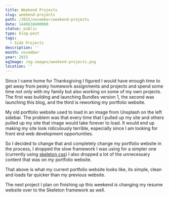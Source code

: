 ```yaml
---
title: Weekend Projects
slug: weekend-projects
path: /2015/november/weekend-projects
date: 1446638400000
status: public
type: blog-post
tags:
  - Side Projects
description: ''
month: november
year: 2015
ogImage: /og-images/weekend-projects.png
location: ''
---
```




Since I came home for Thanksgiving I figured I would have enough time to get
away from pesky homework assignments and projects and spend some time not only
with my family but also working on some of my own projects. The first was
building and launching Bundles version 1, the second was launching this blog,
and the third is reworking my portfolio website.

My old portfolio website used to load in an image from Unsplash on the left
sidebar. The problem was that every time that I pulled up my site and others
pulled up my site that image would take forever to load. It would end up making
my site look ridiculously terrible, especially since I am looking for front end
web development opportunities.

So I decided to change that and completely change my portfolio website in the
process, I dropped the slow framework I was using for a simpler one (currently
using [skeleton css](http://getskeleton.com/)) I also dropped a lot of the
unnecessary content that was on my portfolio website.

That above is what my current portfolio website looks like, its simple, clean
and loads far quicker than my previous website.

The next project I plan on finishing up this weekend is changing my resume
website over to the Skeleton framework as well.

